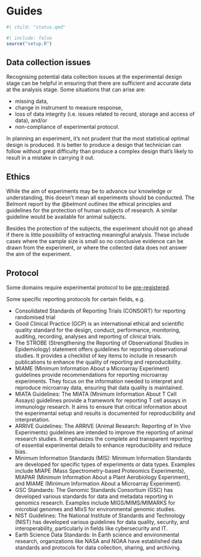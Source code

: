 # Guides {#sec-guides}

```r
#| child: "status.qmd"
```
```r
#| include: false
source("setup.R")
```

## Data collection issues

Recognising potential data collection issues at the experimental design stage can be helpful in ensuring that there are sufficient and accurate data at the analysis stage. Some situations that can arise are:

- missing data, 
- change in instrument to measure response, 
- loss of data integrity (i.e. issues related to record, storage and access of data), and/or 
- non-compliance of experimental protocol.

In planning an experiment, it's not prudent that the most statistical optimal design is produced. It is better to produce a design that technician can follow without great difficulty than produce a complex design that's likely to result in a mistake in carrying it out.


## Ethics

While the aim of experiments may be to advance our knowledge or understanding, this doesn't mean all experiments should be conducted. The Belmont report by the @belmont outlines the ethical principles and guidelines for the protection of human subjects of research. A similar guideline would be available for animal subjects. 

Besides the protection of the subjects, the experiment should not go ahead if there is little possibility of extracting meaningful analysis. These include cases where the sample size is small so no conclusive evidence can be drawn from the experiment, or where the collected data does not answer the aim of the experiment. 


## Protocol {#sec-protocol}

Some domains require experimental protocol to be [pre-registered](https://www.cos.io/initiatives/prereg).

Some specific reporting protocols for certain fields, e.g. 

- Consolidated Standards of Reporting Trials (CONSORT) for reporting randomised trial
- Good Clinical Practice (GCP) is an international ethical and scientific quality standard for the design, conduct, performance, monitoring, auditing, recording, analyses and reporting of clinical trials.
- The STROBE (Strengthening the Reporting of Observational Studies in Epidemiology) statement offers guidelines for reporting observational studies. It provides a checklist of key items to include in research publications to enhance the quality of reporting and reproducibility.
- MIAME (Minimum Information About a Microarray Experiment) guidelines provide recommendations for reporting microarray experiments. They focus on the information needed to interpret and reproduce microarray data, ensuring that data quality is maintained.
- MIATA Guidelines: The MIATA (Minimum Information About T Cell Assays) guidelines provide a framework for reporting T cell assays in immunology research. It aims to ensure that critical information about the experimental setup and results is documented for reproducibility and interpretation.
- ARRIVE Guidelines: The ARRIVE (Animal Research: Reporting of In Vivo Experiments) guidelines are intended to improve the reporting of animal research studies. It emphasizes the complete and transparent reporting of essential experimental details to enhance reproducibility and reduce bias.
- Minimum Information Standards (MIS): Minimum Information Standards are developed for specific types of experiments or data types. Examples include MIAPE (Mass Spectrometry-based Proteomics Experiments), MIAPAR (Minimum Information About a Plant Aerobiology Experiment), and MIAME (Minimum Information About a Microarray Experiment).
- GSC Standards: The Genomic Standards Consortium (GSC) has developed various standards for data and metadata reporting in genomics research. Examples include MIGS/MIMS/MIMARKS for microbial genomes and MIxS for environmental genomic studies.
- NIST Guidelines: The National Institute of Standards and Technology (NIST) has developed various guidelines for data quality, security, and interoperability, particularly in fields like cybersecurity and IT.
- Earth Science Data Standards: In Earth science and environmental research, organizations like NASA and NOAA have established data standards and protocols for data collection, sharing, and archiving.
